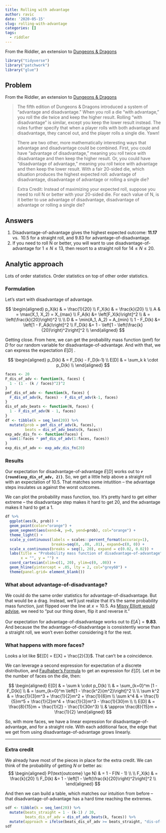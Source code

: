 ```yaml
---
title: Rolling with advantage
author: ravic
date: '2020-05-15'
slug: rolling-with-advantage
categories: []
tags:
  - riddler
---
```


From the Riddler, an extension to [Dungeons & Dragons](https://fivethirtyeight.com/features/can-you-find-the-best-dungeons-dragons-strategy/)

<!--more-->

```r
library("tidyverse")
library("patchwork")
library("glue")
```

## Problem

From the Riddler, an extension to [Dungeons & Dragons](https://fivethirtyeight.com/features/can-you-find-the-best-dungeons-dragons-strategy/)

> The fifth edition of Dungeons & Dragons introduced a system of “advantage and disadvantage.” When you roll a die “with advantage,” you roll the die twice and keep the higher result. Rolling “with disadvantage” is similar, except you keep the lower result instead. The rules further specify that when a player rolls with both advantage and disadvantage, they cancel out, and the player rolls a single die. Yawn!

> There are two other, more mathematically interesting ways that advantage and disadvantage could be combined. First, you could have “advantage of disadvantage,” meaning you roll twice with disadvantage and then keep the higher result. Or, you could have “disadvantage of advantage,” meaning you roll twice with advantage and then keep the lower result. With a fair 20-sided die, which situation produces the highest expected roll: advantage of disadvantage, disadvantage of advantage or rolling a single die?

> Extra Credit: Instead of maximizing your expected roll, suppose you need to roll N or better with your 20-sided die. For each value of N, is it better to use advantage of disadvantage, disadvantage of advantage or rolling a single die?


## Answers
1.  Disadvantage-of-advantage gives the highest expected outcome: **11.17** vs. 
    10.5 for a straight roll, and 9.83 for advantage-of-disadvantage.
2.  If you need to roll N or better, you will want to use disadvantage-of-advantage
    for $1 \le N \le 13$, then resort to a straight roll for $14 \le N \le 20$.

## Analytic approach
Lots of order statistics. Order statistics on top of other order statistics.

### Formulation


Let's start with disadvantage of advantage. 

$$
\begin{aligned}
p_X(k) & = \frac{1}{20} \\
F_X(k) & = \frac{k}{20} \\
\\
A & = \max(X_1, X_2) = X_{max} \\
F_A(k) &= \left[F_X(k)\right]^2 \\
& = \left(\frac{k}{20}\right)^2 \\
\\
D & = \min(A_1, A_2) = A_{min} \\
1 - F_D(k) &= \left[1 - F_A(k)\right]^2 \\
F_D(k) &= 1 - \left[1 - \left(\frac{k}{20}\right)^2\right]^2 \\
\end{aligned}
$$

Getting close. From here, we can get the probability mass function (pmf) for 
$D$ for our random variable for disadvantage-of-advantage. And with that, we can
express the expectation $E[D]$ . 


$$
\begin{aligned}
p_D(k) & = F_D(k) - F_D(k-1) \\
E[D] & = \sum_k k \cdot p_D(k) \\
\end{aligned}
$$

```r
faces <- 20
F_dis_of_adv <- function(k, faces) {
  1 - (1 - (k / faces)^2)^2
}
pmf_dis_of_adv <- function(k, faces) {
  F_dis_of_adv(k, faces) - F_dis_of_adv(k-1, faces) 
}
dis_of_adv_beats <- function(N, faces) {
  1 - F_dis_of_adv(N - 1, faces)
}
df <- tibble(k = seq_len(20)) %>%
  mutate(prob = pmf_dis_of_adv(k, faces),
         beats = dis_of_adv_beats(k, faces))
exp_adv_dis_fn <- function(faces) {
  sum(1:faces * pmf_dis_of_adv(1:faces, faces))
}
exp_dis_of_adv <- exp_adv_dis_fn(20)
```

### Results

Our expectation for disadvantage-of-advantage $E[D]$ works out to 
**`r {round(exp_dis_of_adv, 2)}`**. So, we get a little help above a 
straight roll with an expectation of 10.5.  That matches some intutition 
-- the advantage steps insulates us against the worst outcomes.  

We can plot the probability mass function, too. It's pretty hard to get 
either extreme -- the disadvantage step makes it hard to get 20, and the 
advantage makes it hard to get a 1. 

```r
df %>% 
  ggplot(aes(k, prob)) +
  geom_point(color="orange") +
  geom_segment(aes(xend=k, y=0, yend=prob), col="orange") +
  theme_light() +
  scale_y_continuous(labels = scales::percent_format(accuracy=1), 
                     breaks=seq(0, .08, .01), expand=c(0, 0)) +
  scale_x_continuous(breaks = seq(1, 20), expand = c(0.02, 0.02)) +
  labs(title = "Probability mass function of disadvantage-of-advantage", 
       x = "", y = "") +
  coord_cartesian(xlim=c(1, 20), ylim=c(0, .08)) +
  geom_hline(yintercept = .05, lty = 2, col="grey60") +
  theme(panel.grid= element_blank())
```


### What about advantage-of-disadvantage?

We could do the same order statistics for advantage-of-disadvantage. But 
that would be a drag. Instead, we'll just realize that it's the same 
probability mass function, just flipped over the line at $x = 10.5$. As 
[Missy Elliott would advise](https://genius.com/1227305), we need to "put 
our thing down, flip it and reverse it."  

Our expectation for advantage-of-disadvantage works out to $E[A^{\prime}] = \textbf{9.83}$.
And because the the advantage-of-disadvantage is consistently worse than a 
straight roll, we won't even bother considering it for the rest.

### What happens with more faces?

Looks a lot like $E[D] = E[X] + \frac{2}{3}$. That can't be a coincidence. 

We can leverage a second expression for expectation of a discrete distribution, 
and [Faulhaber's Formula](https://mathworld.wolfram.com/PowerSum.html) to get
an expression for $E[D]$. Let $m$ be the number of faces on the die, then:

$$
\begin{aligned}
E[D] & = \sum k \cdot p_D(k) \\
& = \sum_{k=0}^m [1 - F_D(k)] \\
& = \sum_{k=0}^m \left[1 - \frac{k^2}{m^2}\right]^2 \\
\\
\sum k^2 & = \frac{1}{3}m^3 + \frac{1}{2}m^2 + \frac{1}{6}m \\
\sum k^4 & = \frac{1}{5}m^5 + \frac{1}{2}m^4 + \frac{1}{3}m^3 - \frac{1}{30}m \\
\\
E[D] & = \frac{8}{15}m + \frac{1}{2} - \frac{1}{30n^3} \\
& \approx \frac{8}{15}m + \frac{1}{2}
\end{aligned}
$$

So, with more faces, we have a linear expression for disadvantage-of-advantage,
and for a straight role. With each additional face, the edge that we get from 
using disadvantage-of-advantage grows linearly.





---

### Extra credit

We already have most of the pieces in place for the extra credit. We can think
of the probability of getting $N$ or better as:
$$
\begin{aligned}
P(\text{outcome} \ge N) & = 1 - F(N - 1) \\
\\
F_X(k) & = \frac{k}{20} \\
F_D(k) &= 1 - \left[1 - \left(\frac{k}{20}\right)^2\right]^2 \\
\end{aligned}
$$

And then we can build a table, which matches our intuition from before -- that
disadvantage-of-advantage has a hard time reaching the extremes.
```r
sdf <- tibble(k = seq_len(20)) %>%
  mutate(beats_straight = 1 - (k-1) / 20,
         beats_dis_of_adv = dis_of_adv_beats(k, faces)) %>%
  mutate(approach = ifelse(beats_dis_of_adv >= beats_straight, "dis-of-adv", "straight"))
sdf

```

